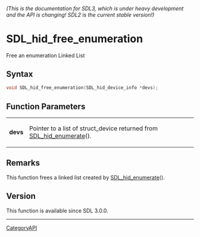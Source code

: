 ====== (This is the documentation for SDL3, which is under heavy development and the API is changing! SDL2 is the current stable version!) ======
= SDL_hid_free_enumeration =

Free an enumeration Linked List 

== Syntax ==

<syntaxhighlight lang='c'>
void SDL_hid_free_enumeration(SDL_hid_device_info *devs);
</syntaxhighlight>

== Function Parameters ==

{|
|'''devs'''
|Pointer to a list of struct_device returned from [[SDL_hid_enumerate]]().
|}

== Remarks ==

This function frees a linked list created by [[SDL_hid_enumerate]]().

== Version ==

This function is available since SDL 3.0.0.

----
[[CategoryAPI]]


